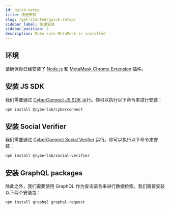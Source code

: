 ```yaml
---
id: quick-setup
title: 快速安装
slug: /get-started/quick-setup/
sidebar_label: 快速安装
sidebar_position: 2
description: Make sure MetaMask is installed
---
```


## 环境

请确保你已经安装了 [Node.js](https://nodejs.org/en/download/) 和 [MetaMask Chrome Extension](https://metamask.io/) 插件。

## 安装 JS SDK

我们需要通过 [CyberConnect JS SDK](/cyberconnect-sdk/connect-with-js-sdk/) 运行。你可以执行以下命令来进行安装：

```bash npm2yarn
npm install @cyberlab/cyberconnect
```

## 安装 Social Verifier

我们需要通过 [CyberConnect Social Verifier](/cyberconnect-sdk/connect-with-social-verifier/) 运行。你可以执行以下命令来安装：

```bash npm2yarn
npm install @cyberlab/social-verifier
```

## 安装 GraphQL packages

除此之外，我们需要使用 GraphQL 作为查询语言来进行数据检索。我们需要安装以下两个安装包：

```bash npm2yarn
npm install graphql graphql-request
```
